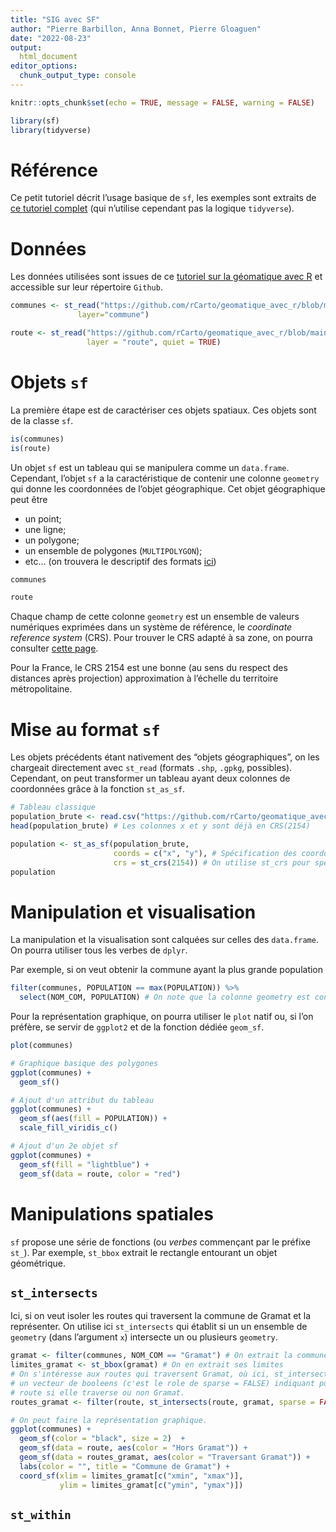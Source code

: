 ```yaml
---
title: "SIG avec SF"
author: "Pierre Barbillon, Anna Bonnet, Pierre Gloaguen"
date: "2022-08-23"
output: 
  html_document
editor_options: 
  chunk_output_type: console
---
```


```r
knitr::opts_chunk$set(echo = TRUE, message = FALSE, warning = FALSE)
```

```r
library(sf)
library(tidyverse)
```

# Référence

Ce petit tutoriel décrit l'usage basique de `sf`, les exemples sont extraits de [ce tutoriel complet](https://rcarto.github.io/geomatique_avec_r/index.html) (qui n'utilise cependant pas la logique `tidyverse`).



# Données 

Les données utilisées sont issues de ce [tutoriel sur la géomatique avec R](https://rcarto.github.io/geomatique_avec_r/) et accessible sur leur répertoire `Github`.

```r
communes <- st_read("https://github.com/rCarto/geomatique_avec_r/blob/main/data/lot46.gpkg?raw=true",
               layer="commune")

route <- st_read("https://github.com/rCarto/geomatique_avec_r/blob/main/data/lot46.gpkg?raw=true", 
                 layer = "route", quiet = TRUE)
```

# Objets `sf`

La première étape est de caractériser ces objets spatiaux. Ces objets sont de la classe `sf`.

```r
is(communes)
is(route)
```

Un objet `sf` est un tableau qui se manipulera comme un `data.frame`. 
Cependant, l'objet `sf` a la caractéristique de contenir une colonne `geometry` qui donne les coordonnées de l'objet géographique. 
Cet objet géographique peut être 

- un point;
- une ligne;
- un polygone;
- un ensemble de polygones (`MULTIPOLYGON`);
- etc... (on trouvera le descriptif des formats [ici](https://r-spatial.github.io/sf/articles/sf1.html))

```r
communes
```

```r
route
```

Chaque champ de cette colonne `geometry` est un ensemble de valeurs numériques exprimées dans un système de référence, le *coordinate reference system* (CRS). Pour trouver le CRS adapté à sa zone, on pourra consulter [cette page](https://fr.wikipedia.org/wiki/Transverse_universelle_de_Mercator#top-page).

Pour la France, le CRS 2154 est une bonne (au sens du respect des distances après projection) approximation à l'échelle du territoire métropolitaine.

# Mise au format `sf`

Les objets précédents étant nativement des "objets géographiques", on les chargeait directement avec `st_read` (formats `.shp`, `.gpkg`, possibles). 
Cependant, on peut transformer un tableau ayant deux colonnes de coordonnées grâce à la fonction `st_as_sf`.

```r
# Tableau classique
population_brute <- read.csv("https://github.com/rCarto/geomatique_avec_r/raw/main/data/pop.csv")
head(population_brute) # Les colonnes x et y sont déjà en CRS(2154)
```

```r
population <- st_as_sf(population_brute, 
                       coords = c("x", "y"), # Spécification des coordonnées
                       crs = st_crs(2154)) # On utilise st_crs pour specifier un CRS
population
```

# Manipulation et visualisation

La manipulation et la visualisation sont calquées sur celles des `data.frame`. 
On pourra utiliser tous les verbes de `dplyr`. 

Par exemple, si on veut obtenir la commune ayant la plus grande population

```r
filter(communes, POPULATION == max(POPULATION)) %>% 
  select(NOM_COM, POPULATION) # On note que la colonne geometry est conservé!
```


Pour la représentation graphique, on pourra utiliser le `plot` natif ou, si l'on préfère, se servir de `ggplot2` et de la fonction dédiée `geom_sf`.

```r
plot(communes)
```

```r
# Graphique basique des polygones
ggplot(communes) + 
  geom_sf()

# Ajout d'un attribut du tableau
ggplot(communes) +
  geom_sf(aes(fill = POPULATION)) +
  scale_fill_viridis_c()

# Ajout d'un 2e objet sf
ggplot(communes) +
  geom_sf(fill = "lightblue") +
  geom_sf(data = route, color = "red")
```

# Manipulations spatiales

`sf` propose une série de fonctions (ou *verbes* commençant par le préfixe `st_`).
Par exemple, `st_bbox` extrait le rectangle entourant un objet géométrique.

## `st_intersects`

Ici, si on veut isoler les routes qui traversent la commune de Gramat et la représenter.
On utilise ici `st_intersects` qui établit si un un ensemble de `geometry` (dans l'argument `x`) intersecte un ou plusieurs `geometry`.


```r
gramat <- filter(communes, NOM_COM == "Gramat") # On extrait la commune Gramat
limites_gramat <- st_bbox(gramat) # On en extrait ses limites
# On s'intéresse aux routes qui traversent Gramat, où ici, st_intersects renvoie 
# un vecteur de booleens (c'est le role de sparse = FALSE) indiquant pour chaque
# route si elle traverse ou non Gramat.
routes_gramat <- filter(route, st_intersects(route, gramat, sparse = FALSE))

# On peut faire la représentation graphique.
ggplot(communes) +
  geom_sf(color = "black", size = 2)  +
  geom_sf(data = route, aes(color = "Hors Gramat")) +
  geom_sf(data = routes_gramat, aes(color = "Traversant Gramat")) +
  labs(color = "", title = "Commune de Gramat") +
  coord_sf(xlim = limites_gramat[c("xmin", "xmax")], 
           ylim = limites_gramat[c("ymin", "ymax")])
```

## `st_within`

